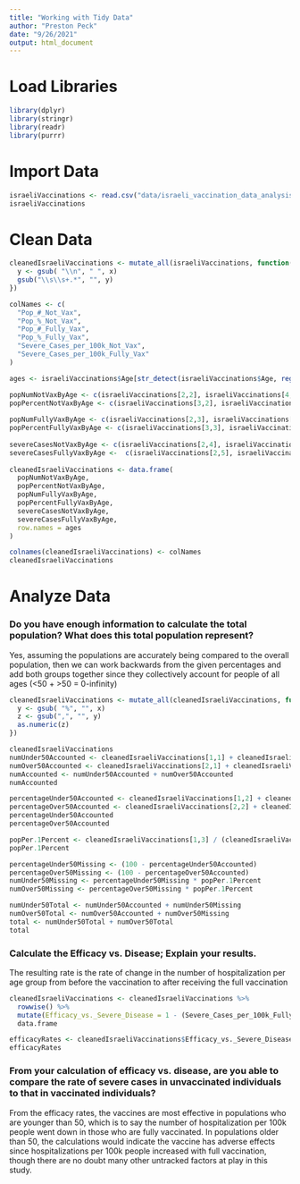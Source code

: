 ```yaml
---
title: "Working with Tidy Data"
author: "Preston Peck"
date: "9/26/2021"
output: html_document
---
```


# Load Libraries

```r
library(dplyr)
library(stringr)
library(readr)
library(purrr)
```

# Import Data

```r
israeliVaccinations <- read.csv("data/israeli_vaccination_data_analysis_start.csv")
israeliVaccinations
```

# Clean Data

```r
cleanedIsraeliVaccinations <- mutate_all(israeliVaccinations, function(x) {
  y <- gsub( "\\n", " ", x)
  gsub("\\s\\s+.*", "", y)
})

colNames <- c(
  "Pop_#_Not_Vax", 
  "Pop_%_Not_Vax", 
  "Pop_#_Fully_Vax", 
  "Pop_%_Fully_Vax", 
  "Severe_Cases_per_100k_Not_Vax",
  "Severe_Cases_per_100k_Fully_Vax"
)

ages <- israeliVaccinations$Age[str_detect(israeliVaccinations$Age, regex("[^\\s*]"))]

popNumNotVaxByAge <- c(israeliVaccinations[2,2], israeliVaccinations[4,2])
popPercentNotVaxByAge <- c(israeliVaccinations[3,2], israeliVaccinations[5,2])
  
popNumFullyVaxByAge <- c(israeliVaccinations[2,3], israeliVaccinations[4,3])
popPercentFullyVaxByAge <- c(israeliVaccinations[3,3], israeliVaccinations[5,3])
  
severeCasesNotVaxByAge <- c(israeliVaccinations[2,4], israeliVaccinations[4,4])
severeCasesFullyVaxByAge <-  c(israeliVaccinations[2,5], israeliVaccinations[4,5])
  
cleanedIsraeliVaccinations <- data.frame(
  popNumNotVaxByAge,
  popPercentNotVaxByAge,
  popNumFullyVaxByAge,
  popPercentFullyVaxByAge,
  severeCasesNotVaxByAge,
  severeCasesFullyVaxByAge,
  row.names = ages
)

colnames(cleanedIsraeliVaccinations) <- colNames
cleanedIsraeliVaccinations
```

# Analyze Data
### Do you have enough information to calculate the total population?  What does this total population represent?

Yes, assuming the populations are accurately being compared to the overall population, then we can work backwards from the given percentages and add both groups together since they collectively account for people of all ages (<50 + >50 = 0-infinity)

```r
cleanedIsraeliVaccinations <- mutate_all(cleanedIsraeliVaccinations, function(x) {
  y <- gsub( "%", "", x)
  z <- gsub(",", "", y)
  as.numeric(z)
})

cleanedIsraeliVaccinations
numUnder50Accounted <- cleanedIsraeliVaccinations[1,1] + cleanedIsraeliVaccinations[1,3]
numOver50Accounted <- cleanedIsraeliVaccinations[2,1] + cleanedIsraeliVaccinations[2,3]
numAccounted <- numUnder50Accounted + numOver50Accounted
numAccounted

percentageUnder50Accounted <- cleanedIsraeliVaccinations[1,2] + cleanedIsraeliVaccinations[1,4]
percentageOver50Accounted <- cleanedIsraeliVaccinations[2,2] + cleanedIsraeliVaccinations[2,4]
percentageUnder50Accounted
percentageOver50Accounted

popPer.1Percent <- cleanedIsraeliVaccinations[1,3] / (cleanedIsraeliVaccinations[1,4] * 10)
popPer.1Percent

percentageUnder50Missing <- (100 - percentageUnder50Accounted)
percentageOver50Missing <- (100 - percentageOver50Accounted)
numUnder50Missing <- percentageUnder50Missing * popPer.1Percent
numOver50Missing <- percentageOver50Missing * popPer.1Percent

numUnder50Total <- numUnder50Accounted + numUnder50Missing
numOver50Total <- numOver50Accounted + numOver50Missing
total <- numUnder50Total + numOver50Total
total
```

### Calculate the Efficacy vs. Disease; Explain your results.

The resulting rate is the rate of change in the number of hospitalization per age group from before the vaccination to after receiving the full vaccination

```r
cleanedIsraeliVaccinations <- cleanedIsraeliVaccinations %>% 
  rowwise() %>%
  mutate(Efficacy_vs._Severe_Disease = 1 - (Severe_Cases_per_100k_Fully_Vax / Severe_Cases_per_100k_Not_Vax)) %>%
  data.frame

efficacyRates <- cleanedIsraeliVaccinations$Efficacy_vs._Severe_Disease
efficacyRates
```

### From your calculation of efficacy vs. disease, are you able to compare the rate of severe cases in unvaccinated individuals to that in vaccinated individuals?

From the efficacy rates, the vaccines are most effective in populations who are younger than 50, which is to say the number of hospitalization per 100k people went down in those who are fully vaccinated. In populations older than 50, the calculations would indicate the vaccine has adverse effects since hospitalizations per 100k people increased with full vaccination, though there are no doubt many other untracked factors at play in this study.